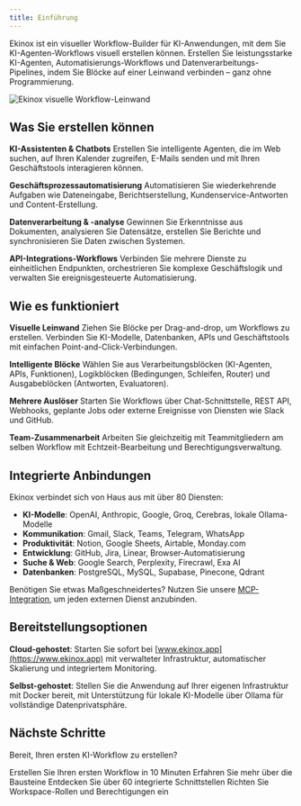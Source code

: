 ```yaml
---
title: Einführung
---
```



Ekinox ist ein visueller Workflow-Builder für KI-Anwendungen, mit dem Sie KI-Agenten-Workflows visuell erstellen können. Erstellen Sie leistungsstarke KI-Agenten, Automatisierungs-Workflows und Datenverarbeitungs-Pipelines, indem Sie Blöcke auf einer Leinwand verbinden – ganz ohne Programmierung.

<div className="flex justify-center">
  <Image
    src="/static/introduction.png"
    alt="Ekinox visuelle Workflow-Leinwand"
    width={700}
    height={450}
    className="my-6"
  />
</div>

## Was Sie erstellen können

**KI-Assistenten & Chatbots**
Erstellen Sie intelligente Agenten, die im Web suchen, auf Ihren Kalender zugreifen, E-Mails senden und mit Ihren Geschäftstools interagieren können.

**Geschäftsprozessautomatisierung**
Automatisieren Sie wiederkehrende Aufgaben wie Dateneingabe, Berichtserstellung, Kundenservice-Antworten und Content-Erstellung.

**Datenverarbeitung & -analyse**
Gewinnen Sie Erkenntnisse aus Dokumenten, analysieren Sie Datensätze, erstellen Sie Berichte und synchronisieren Sie Daten zwischen Systemen.

**API-Integrations-Workflows**
Verbinden Sie mehrere Dienste zu einheitlichen Endpunkten, orchestrieren Sie komplexe Geschäftslogik und verwalten Sie ereignisgesteuerte Automatisierung.

## Wie es funktioniert

**Visuelle Leinwand**
Ziehen Sie Blöcke per Drag-and-drop, um Workflows zu erstellen. Verbinden Sie KI-Modelle, Datenbanken, APIs und Geschäftstools mit einfachen Point-and-Click-Verbindungen.

**Intelligente Blöcke**
Wählen Sie aus Verarbeitungsblöcken (KI-Agenten, APIs, Funktionen), Logikblöcken (Bedingungen, Schleifen, Router) und Ausgabeblöcken (Antworten, Evaluatoren).

**Mehrere Auslöser**
Starten Sie Workflows über Chat-Schnittstelle, REST API, Webhooks, geplante Jobs oder externe Ereignisse von Diensten wie Slack und GitHub.

**Team-Zusammenarbeit**
Arbeiten Sie gleichzeitig mit Teammitgliedern am selben Workflow mit Echtzeit-Bearbeitung und Berechtigungsverwaltung.

## Integrierte Anbindungen

Ekinox verbindet sich von Haus aus mit über 80 Diensten:

- **KI-Modelle**: OpenAI, Anthropic, Google, Groq, Cerebras, lokale Ollama-Modelle
- **Kommunikation**: Gmail, Slack, Teams, Telegram, WhatsApp  
- **Produktivität**: Notion, Google Sheets, Airtable, Monday.com
- **Entwicklung**: GitHub, Jira, Linear, Browser-Automatisierung
- **Suche & Web**: Google Search, Perplexity, Firecrawl, Exa AI
- **Datenbanken**: PostgreSQL, MySQL, Supabase, Pinecone, Qdrant

Benötigen Sie etwas Maßgeschneidertes? Nutzen Sie unsere [MCP-Integration](/mcp), um jeden externen Dienst anzubinden.

## Bereitstellungsoptionen

**Cloud-gehostet**: Starten Sie sofort bei [www.ekinox.app](https://www.ekinox.app) mit verwalteter Infrastruktur, automatischer Skalierung und integriertem Monitoring.

**Selbst-gehostet**: Stellen Sie die Anwendung auf Ihrer eigenen Infrastruktur mit Docker bereit, mit Unterstützung für lokale KI-Modelle über Ollama für vollständige Datenprivatsphäre.

## Nächste Schritte

Bereit, Ihren ersten KI-Workflow zu erstellen?

<Cards>
  <Card title="Erste Schritte" href="/getting-started">
    Erstellen Sie Ihren ersten Workflow in 10 Minuten
  </Card>
  <Card title="Workflow-Bausteine" href="/blocks">
    Erfahren Sie mehr über die Bausteine
  </Card>
  <Card title="Tools & Integrationen" href="/tools">
    Entdecken Sie über 60 integrierte Schnittstellen
  </Card>
  <Card title="Team-Berechtigungen" href="/permissions/roles-and-permissions">
    Richten Sie Workspace-Rollen und Berechtigungen ein
  </Card>
</Cards>
